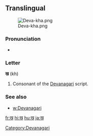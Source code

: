 {{also|ख़}}
==Translingual==
[[File:Deva-kha.png|thumb]]

===Pronunciation===
* {{IPA|/kʰə/}}

===Letter===
'''ख''' (kh)

# Consonant of the [[Devanagari]] script.

===See also===
* [[w:Devanagari]]

[[Category:Devanagari]]

[[fr:ख]]
[[hi:ख]]
[[hu:ख]]
[[ja:ख]]